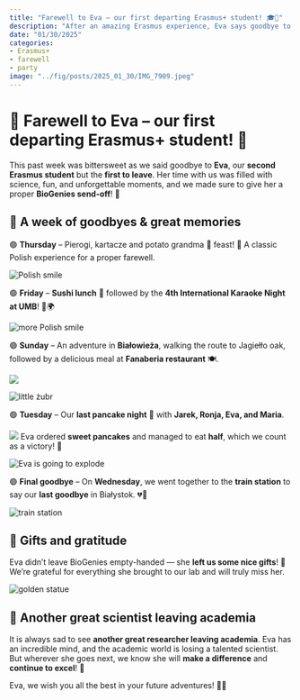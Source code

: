 ```yaml
---
title: "Farewell to Eva – our first departing Erasmus+ student! 🎓💙"
description: "After an amazing Erasmus experience, Eva says goodbye to our lab. A week full of memories, pierogi, karaoke, and adventures!"
date: "01/30/2025"
categories:
- Erasmus+
- farewell
- party
image: "../fig/posts/2025_01_30/IMG_7909.jpeg" 
---
```


# 👋 Farewell to Eva – our first departing Erasmus+ student! 💙

This past week was bittersweet as we said goodbye to **Eva**, our **second Erasmus student** but the **first to leave**. Her time with us was filled with science, fun, and unforgettable moments, and we made sure to give her a proper **BioGenies send-off**! 🚀

## 📅 A week of goodbyes & great memories

🟢 **Thursday** – Pierogi, kartacze and potato grandma 🤭 feast! 🥟 A classic Polish experience for a proper farewell.\

![](../fig/posts/2025_01_30/20250123_162607.jpg "Polish smile")

🟢 **Friday** – **Sushi lunch** 🍣 followed by the **4th International Karaoke Night at UMB**! 🎤🌍\

![](../fig/posts/2025_01_30/DSC_3820.jpeg "more Polish smile")

🟢 **Sunday** – An adventure in **Białowieża**, walking the route to Jagiełło oak, followed by a delicious meal at **Fanaberia restaurant** 🍽️.\

![](../fig/posts/2025_01_30/IMG_7776.jpeg)

  ![](../fig/posts/2025_01_30/IMG_7803.jpeg "little żubr")

🟢 **Tuesday** – Our **last pancake night** 🥞 with **Jarek, Ronja, Eva, and Maria**. 

![](../fig/posts/2025_01_30/IMG_7892.jpeg)
Eva ordered **sweet pancakes** and managed to eat **half**, which we count as a victory! 🎉\

![](../fig/posts/2025_01_30/IMG-20250129-WA0003.jpg "Eva is going to explode")

🟢 **Final goodbye** – On **Wednesday**, we went together to the **train station** to say our **last goodbye** in Białystok. 💔🚆

![](../fig/posts/2025_01_30/IMG_7909.jpeg "train station")

## 🎁 Gifts and gratitude

Eva didn't leave BioGenies empty-handed — she **left us some nice gifts**! 🎁 We’re grateful for everything she brought to our lab and will truly miss her.

![](../fig/posts/2025_01_30/DSC_3844.jpeg "golden statue")

## 🧪 Another great scientist leaving academia

It is always sad to see **another great researcher leaving academia**. Eva has an incredible mind, and the academic world is losing a talented scientist. But wherever she goes next, we know she will **make a difference** and **continue to excel**! 💙

Eva, we wish you all the best in your future adventures! 🚀💙